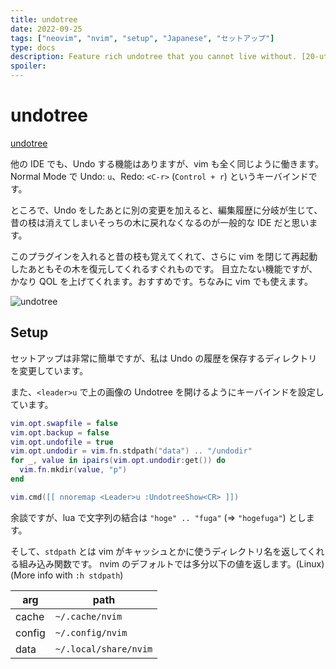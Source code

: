 ```yaml
---
title: undotree
date: 2022-09-25
tags: ["neovim", "nvim", "setup", "Japanese", "セットアップ"]
type: docs
description: Feature rich undotree that you cannot live without. [20-utility-config/undotree]
spoiler:
---
```


# undotree

[undotree](https://github.com/mbbill/undotree)

他の IDE でも、Undo する機能はありますが、vim も全く同じように働きます。Normal Mode で Undo: `u`、Redo: `<C-r>` (`Control + r`) というキーバインドです。

ところで、Undo をしたあとに別の変更を加えると、編集履歴に分岐が生じて、昔の枝は消えてしまいそっちの木に戻れなくなるのが一般的な IDE だと思います。

このプラグインを入れると昔の枝も覚えてくれて、さらに vim を閉じて再起動したあともその木を復元してくれるすぐれものです。
目立たない機能ですが、かなり QOL を上げてくれます。おすすめです。ちなみに vim でも使えます。

![undotree](https://github.com/mbbill/undotree/raw/master/doc/_static/undotree.png)

## Setup

セットアップは非常に簡単ですが、私は Undo の履歴を保存するディレクトリを変更しています。

また、`<leader>u` で上の画像の Undotree を開けるようにキーバインドを設定しています。

```lua filename="20-utility-config/undotree.lua"
vim.opt.swapfile = false
vim.opt.backup = false
vim.opt.undofile = true
vim.opt.undodir = vim.fn.stdpath("data") .. "/undodir"
for _, value in ipairs(vim.opt.undodir:get()) do
  vim.fn.mkdir(value, "p")
end

vim.cmd([[ nnoremap <Leader>u :UndotreeShow<CR> ]])
```

余談ですが、lua で文字列の結合は `"hoge" .. "fuga"` (=> `"hogefuga"`) とします。

そして、`stdpath` とは vim がキャッシュとかに使うディレクトリ名を返してくれる組み込み関数です。
nvim のデフォルトでは多分以下の値を返します。(Linux) (More info with `:h stdpath`)

| arg    | path                  |
| ------ | --------------------- |
| cache  | `~/.cache/nvim`       |
| config | `~/.config/nvim`      |
| data   | `~/.local/share/nvim` |
